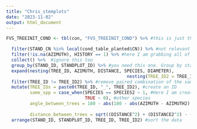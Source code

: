 ```yaml
---
title: "Chris_stemplots"
date: "2023-11-02"
output: html_document
---
```

```r
FVS_TREEINIT_COND <- tbl(con, "FVS_TREEINIT_COND") %>% #this is just the data.frame - replace tbl(con, "FVS_TREEINIT_COND") with YOUR data

  filter(STAND_CN %in% local(cond_table_planted$CN)) %>% #not relevant to you
  filter(!is.na(AZIMUTH), HISTORY == 1) %>% #here I am grabbing all of the trees that are alive (History == 1) and filtering blank azimuths
  collect() %>%  #ignore this too
  group_by(STAND_ID, STANDPLOT_ID) %>% #you need this one. Group by stand, then plot. This basically works like a pivot table and is nested. 
  expand(nesting(TREE_ID, AZIMUTH, DISTANCE, SPECIES, DIAMETER),
                                              nesting(TREE_ID2 = TREE_ID, AZIMUTH2 = AZIMUTH, DISTANCE2 = DISTANCE, SPECIES2 = SPECIES, DIAMETER2 = DIAMETER)) %>% #create all pairwise combinations of individuals
  filter(TREE_ID != TREE_ID2) %>% #remove paired combination of the same tree ID
  mutate(TREE_IDs = paste0(TREE_ID, "_", TREE_ID2), #create an ID
         same_spp = case_when(SPECIES == SPECIES2 ~ 1, #Here I am creating a variable to tell me if they are the same species or not
                              TRUE ~ 0), #other species
         angle_between_trees = 180 - abs(180 - abs(AZIMUTH - AZIMUTH2) %% 360), #calculate the angle between trees
         
         distance_between_trees = sqrt((DISTANCE^2) + (DISTANCE2^2) - (2*DISTANCE*DISTANCE2 * cos(angle_between_trees*(pi/180))))) %>% # do the trig to figure out spacing
  arrange(STAND_ID, STANDPLOT_ID, TREE_ID, TREE_ID2) #sort the data
```
